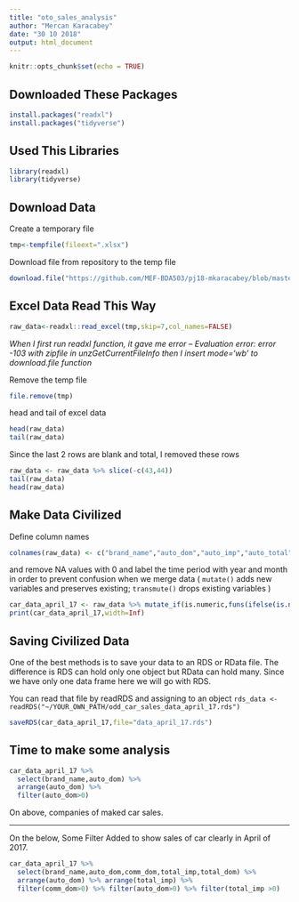 ```yaml
---
title: "oto_sales_analysis"
author: "Mercan Karacabey"
date: "30 10 2018"
output: html_document
---
```


```r
knitr::opts_chunk$set(echo = TRUE)
```

## Downloaded These Packages
```r
install.packages("readxl")
install.packages("tidyverse")
```
## Used This Libraries
```r
library(readxl)
library(tidyverse)
```

## Download Data
Create a temporary file

```r
tmp<-tempfile(fileext=".xlsx")
```

Download file from repository to the temp file

```r
download.file("https://github.com/MEF-BDA503/pj18-mkaracabey/blob/master/oto_sales_analysis/2017_4_sales_oto.xlsx?raw=true",mode = 'wb',destfile=tmp)
```

## Excel Data Read This Way

```r
raw_data<-readxl::read_excel(tmp,skip=7,col_names=FALSE)
```

*When I first run readxl function, it gave me error -- Evaluation error: error -103 with zipfile in unzGetCurrentFileInfo then I insert mode='wb' to download.file function*

Remove the temp file

```r
file.remove(tmp)
```

head and tail of excel data

```r
head(raw_data)
tail(raw_data)
```

Since the last 2 rows are blank and total, I removed these rows

```r
raw_data <- raw_data %>% slice(-c(43,44))
tail(raw_data)
head(raw_data) 
```

## Make Data Civilized
Define column names
```r
colnames(raw_data) <- c("brand_name","auto_dom","auto_imp","auto_total","comm_dom","comm_imp","comm_total","total_dom","total_imp","total_total")
```

and remove NA values with 0 and label the time period with year and month in order to prevent confusion when we merge data
( ``mutate()`` adds new variables and preserves existing; ``transmute()`` drops existing variables )

```r
car_data_april_17 <- raw_data %>% mutate_if(is.numeric,funs(ifelse(is.na(.),0,.))) %>% mutate(year=2017,month=4)
print(car_data_april_17,width=Inf)
```

## Saving Civilized Data
One of the best methods is to save your data to an RDS or RData file. The difference is RDS can hold only one object but RData can hold many. Since we have only one data frame here we will go with RDS.

You can read that file by readRDS and assigning to an object ``rds_data <- readRDS("~/YOUR_OWN_PATH/odd_car_sales_data_april_17.rds")``

```r
saveRDS(car_data_april_17,file="data_april_17.rds")
```

## Time to make some analysis

```r
car_data_april_17 %>% 
  select(brand_name,auto_dom) %>% 
  arrange(auto_dom) %>% 
  filter(auto_dom>0)
```

On above, companies of maked car sales.

-----------------------------------------------------------------------------------------

On the below, Some Filter Added to show sales of car clearly in April of 2017.

```r
car_data_april_17 %>% 
  select(brand_name,auto_dom,comm_dom,total_imp,total_dom) %>% 
  arrange(auto_dom) %>% arrange(total_imp) %>%
  filter(comm_dom>0) %>% filter(auto_dom>0) %>% filter(total_imp >0)
```


